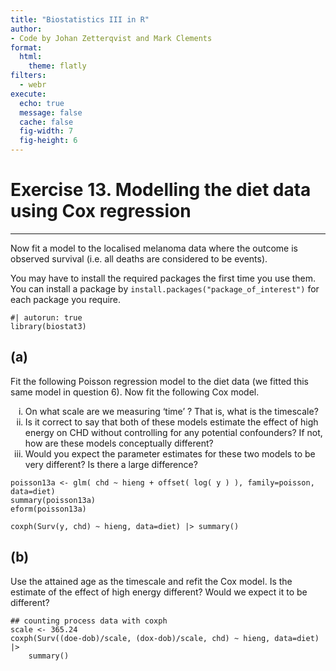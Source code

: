 ```yaml
---
title: "Biostatistics III in R"
author:
- Code by Johan Zetterqvist and Mark Clements
format:
  html:
    theme: flatly
filters:
  - webr
execute:
  echo: true
  message: false
  cache: false
  fig-width: 7
  fig-height: 6
---
```



# Exercise 13. Modelling the diet data using Cox regression #

-----------

Now fit a model to the localised melanoma data where the outcome is observed survival (i.e. all deaths are considered to be events).

You may have to install the required packages the first time you use them. You can install a package by `install.packages("package_of_interest")` for each package you require.

```webr-r
#| autorun: true
library(biostat3)
```

## (a) ## 
Fit the following Poisson regression model to the diet data (we fitted this same model in question 6). Now fit the following Cox model.

  i. On what scale are we measuring ‘time’ ? That is, what is the timescale?
  ii. Is it correct to say that both of these models estimate the effect of high energy on CHD without controlling for any potential confounders? If not, how are these models conceptually different?
  iii. Would you expect the parameter estimates for these two models to be very different? Is there a large difference?


```webr-r
poisson13a <- glm( chd ~ hieng + offset( log( y ) ), family=poisson, data=diet)
summary(poisson13a)
eform(poisson13a)

coxph(Surv(y, chd) ~ hieng, data=diet) |> summary()
```

## (b) ## 
Use the attained age as the timescale and refit the Cox model. Is the estimate of the effect of high energy different? Would we expect it to be different?

```webr-r
## counting process data with coxph
scale <- 365.24
coxph(Surv((doe-dob)/scale, (dox-dob)/scale, chd) ~ hieng, data=diet) |>
    summary()
```
